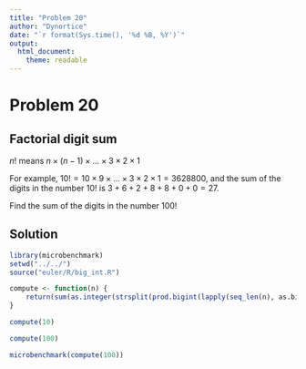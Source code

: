 ```yaml
---
title: "Problem 20"
author: "Dynortice"
date: "`r format(Sys.time(), '%d %B, %Y')`"
output:
  html_document:
    theme: readable
---
```

# Problem 20
## Factorial digit sum

$n!$ means $n \times (n − 1) \times ... \times 3 \times 2 \times 1$

For example, $10! = 10 \times 9 \times ... \times 3 \times 2 \times 1 = 3628800$, and the sum of the digits in the number $10!$ is $3 + 6 + 2 + 8 + 8 + 0 + 0 = 27$.

Find the sum of the digits in the number $100!$

## Solution
```r
library(microbenchmark)
setwd("../../")
source("euler/R/big_int.R")
```
```r
compute <- function(n) {
    return(sum(as.integer(strsplit(prod.bigint(lapply(seq_len(n), as.bigint))$str, NULL)[[1]])))
}
```
```r
compute(10)
```
```r
compute(100)
```
```r
microbenchmark(compute(100))
```
